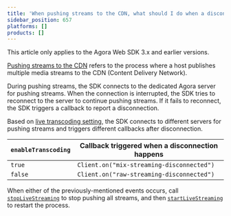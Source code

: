 ```yaml
---
title: 'When pushing streams to the CDN, what should I do when a disconnection happens?'
sidebar_position: 657
platforms: []
products: []
---
```


<div class="alert note">This article only applies to the Agora Web SDK 3.x and earlier versions.</div>

[Pushing streams to the CDN](https://docs.agora.io/en/Interactive%20Broadcast/cdn_streaming_web?platform=Web) refers to the process where a host publishes multiple media streams to the CDN (Content Delivery Network).

During pushing streams, the SDK connects to the dedicated Agora server for pushing streams. When the connection is interrupted, the SDK tries to reconnect to the server to continue pushing streams. If it fails to reconnect, the SDK triggers a callback to report a disconnection.

Based on [live transcoding setting](https://docs.agora.io/en/Interactive%20Broadcast/API%20Reference/web/interfaces/agorartc.client.html#startlivestreaming), the SDK connects to different servers for pushing streams and triggers different callbacks after disconnection.

| `enableTranscoding` | Callback triggered when a disconnection happens                        |
| -------- | ----------------------------------------- |
| `true`     | `Client.on("mix-streaming-disconnected")` |
| `false`   | `Client.on("raw-streaming-disconnected")` |

When either of the previously-mentioned events occurs, call [`stopLiveStreaming`](https://docs.agora.io/en/Interactive%20Broadcast/API%20Reference/web/interfaces/agorartc.client.html#stoplivestreaming) to stop pushing all streams, and then [`startLiveStreaming`](https://docs.agora.io/en/Interactive%20Broadcast/API%20Reference/web/interfaces/agorartc.client.html#startlivestreaming) to restart the process.
